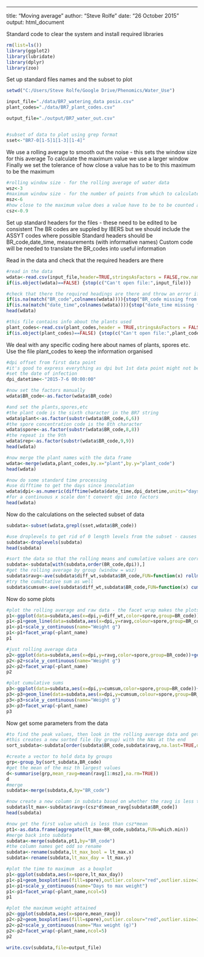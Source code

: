 ---
title: "Moving average"
author: "Steve Rolfe"
date: "26 October 2015"
output: html_document

Standard code to clear the system and install required libraries
```{r}
rm(list=ls())
library(ggplot2)
library(lubridate)
library(dplyr)
library(zoo)
```

Set up standard files names and the subset to plot
```{r}
setwd("C:/Users/Steve Rolfe/Google Drive/Phenomics/Water_Use")

input_file="./data/BR7_watering_data posix.csv"
plant_codes="./data/BR7_plant_codes.csv"

output_file="./output/BR7_water_out.csv"


#subset of data to plot using grep format
sset<-"BR7-0[1-5]1[1-3][1-4]"
```

We use a rolling average to smooth out the noise - this sets the window size for this average
To calculate the maximum value we use a larger window
Finally we set the tolerance of how close a value has to be to this maximum to be the maximum
```{R}
#rolling window size - for the rolling average of water data
wsz<-3
#maximum window size - for the number of points from which to calculate the maximum
msz<-6
#how close to the maximum value does a value have to be to be counted as a maximum
csz<-0.9
```


Set up standard headers for the files - these need to be edited to be consistent
The BR codes are suppled by IBERS but we should include the ASSYT codes where possible
Standard headers should be
BR_code,date_time, measurements (with informative names)
Custom code will be needed to translate the BR_codes into useful information

Read in the data and check that the required headers are there
```{r}
#read in the data
wdata<-read.csv(input_file,header=TRUE,stringsAsFactors = FALSE,row.names = NULL)
if(is.object(wdata)==FALSE) {stop(c("Can't open file:",input_file))}

#check that there the required headings are there and throw an error if not
if(is.na(match("BR_code",colnames(wdata)))){stop("BR_code missing from input file header")}
if(is.na(match("date_time",colnames(wdata)))){stop("date_time missing from input file header")}
head(wdata)

#this file contains info about the plants used
plant_codes<-read.csv(plant_codes,header = TRUE,stringsAsFactors = FALSE)
if(is.object(plant_codes)==FALSE) {stop(c("Can't open file:",plant_codes))}
```

We  deal with any specific coding here about names of plants, spores etc.
Use the file plant_codes to keep the information organised
```{r}
#dpi offset from first data point
#it's good to express everything as dpi but 1st data point might not be dpi
#set the date of infection
dpi_datetime<-"2015-7-6 00:00:00"

#now set the factors manually
wdata$BR_code<-as.factor(wdata$BR_code)

#and set the plants,spores,etc
#the plant code is the sixth character in the BR7 string
wdata$plant<-as.factor(substr(wdata$BR_code,6,6))
#the spore concentration code is the 8th character
wdata$spore<-as.factor(substr(wdata$BR_code,8,8))
#the repeat is the 9th
wdata$rep<-as.factor(substr(wdata$BR_code,9,9))
head(wdata)

#now merge the plant names with the data frame
wdata<-merge(wdata,plant_codes,by.x="plant",by.y="plant_code")
head(wdata)

#now do some standard time processing
#use difftime to get the days since inoculation
wdata$dpi<-as.numeric(difftime(wdata$date_time,dpi_datetime,units="days"))
#for a continuous x scale don't convert dpi into factors
head(wdata)
```

Now do the calculations on the selected subset of data
```{R}
subdata<-subset(wdata,grepl(sset,wdata$BR_code))

#use droplevels to get rid of 0 length levels from the subset - causes problems otherwise
subdata<-droplevels(subdata)
head(subdata)

#sort the data so that the rolling means and cumulative values are correct
subdata<-subdata[with(subdata,order(BR_code,dpi)),]
#get the rolling average by group (window = wsz)
subdata$ravg<-ave(subdata$diff_wt,subdata$BR_code,FUN=function(x) rollmean(x,k=wsz,fill = NA,na.pad=T))
#try the cumultative sum as well
subdata$cumsum<-ave(subdata$diff_wt,subdata$BR_code,FUN=function(x) cumsum(x))
```

Now do some plots
```{R}
#plot the rolling average and raw data - the facet wrap makes the plots for each plant separate
p1<-ggplot(data=subdata,aes(x=dpi,y=diff_wt,color=spore,group=BR_code))+geom_point()
p1<-p1+geom_line(data=subdata,aes(x=dpi,y=ravg,colour=spore,group=BR_code))
p1<-p1+scale_y_continuous(name="Weight g")
p1<-p1+facet_wrap(~plant_name)
p1

#just rolling average data
p2<-ggplot(data=subdata,aes(x=dpi,y=ravg,color=spore,group=BR_code))+geom_line()
p2<-p2+scale_y_continuous(name="Weight g")
p2<-p2+facet_wrap(~plant_name)
p2

#plot cumulative sums
p3<-ggplot(data=subdata,aes(x=dpi,y=cumsum,color=spore,group=BR_code))+geom_point()
p3<-p3+geom_line(data=subdata,aes(x=dpi,y=cumsum,colour=spore,group=BR_code))
p3<-p3+scale_y_continuous(name="Weight g")
p3<-p3+facet_wrap(~plant_name)
p3
```

Now get some parameters from the data
```{R}
#to find the peak values, then look in the rolling average data and get the nth maxima
#this creates a new sorted file (by group) with the NAs at the end
sort_subdata<-subdata[order(subdata$BR_code,subdata$ravg,na.last=TRUE,decreasing=TRUE),]

#create a vector to hold data by groups
grp<-group_by(sort_subdata,BR_code)
#get the mean of the msz th largest values
d<-summarise(grp,mean_ravg=mean(ravg[1:msz],na.rm=TRUE))
d
#merge
subdata<-merge(subdata,d,by="BR_code")

#now create a new column in subdata based on whether the ravg is less than the mean
subdata$lt_max<-subdata$ravg<(csz*d$mean_ravg[subdata$BR_code])
head(subdata)

#now get the first value which is less than csz*mean
pt1<-as.data.frame(aggregate(lt_max~BR_code,subdata,FUN=which.min))
#merge back into subdata
subdata<-merge(subdata,pt1,by="BR_code")
#the column names get odd so rename
subdata<-rename(subdata,lt_max_bool = lt_max.x)
subdata<-rename(subdata,lt_max_day = lt_max.y)
```

```{R}
#plot the time to maximum  as a boxplot
p1<-ggplot(subdata,aes(x=spore,lt_max_day))
p1<-p1+geom_boxplot(aes(fill=spore),outlier.colour="red",outlier.size=3)
p1<-p1+scale_y_continuous(name="Days to max weight")
p1<-p1+facet_wrap(~plant_name,ncol=5)
p1

#plot the maximum weight attained
p2<-ggplot(subdata,aes(x=spore,mean_ravg))
p2<-p2+geom_boxplot(aes(fill=spore),outlier.colour="red",outlier.size=3)
p2<-p2+scale_y_continuous(name="Max weight (g)")
p2<-p2+facet_wrap(~plant_name,ncol=5)
p2

write.csv(subdata,file=output_file)

```

